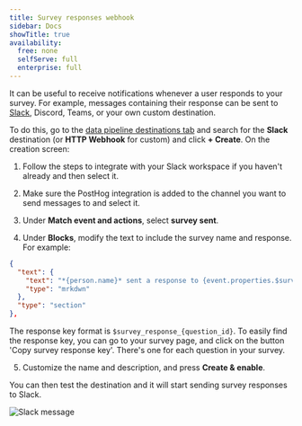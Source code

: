 ```yaml
---
title: Survey responses webhook
sidebar: Docs
showTitle: true
availability:
  free: none
  selfServe: full
  enterprise: full
---
```


It can be useful to receive notifications whenever a user responds to your survey. For example, messages containing their response can be sent to [Slack](/tutorials/slack-surveys), Discord, Teams, or your own custom destination.

To do this, go to the [data pipeline destinations tab](https://us.posthog.com/pipeline/destinations) and search for the **Slack** destination (or **HTTP Webhook** for custom) and click **+ Create**. On the creation screen:

1. Follow the steps to integrate with your Slack workspace if you haven't already and then select it.

2. Make sure the PostHog integration is added to the channel you want to send messages to and select it.

3. Under **Match event and actions**, select **survey sent**.

4. Under **Blocks**, modify the text to include the survey name and response. For example:

```json
{
  "text": {
    "text": "*{person.name}* sent a response to {event.properties.$survey_name}: {event.properties.$survey_response_a3071551-d599-4eeb-9ffe-69e93dc647b6}",
    "type": "mrkdwn"
  },
  "type": "section"
},
```

The response key format is `$survey_response_{question_id}`. To easily find the response key, you can go to your survey page, and click on the button 'Copy survey response key'. There's one for each question in your survey.

<ProductScreenshot
    imageLight="https://res.cloudinary.com/dmukukwp6/image/upload/Clean_Shot_2024_09_27_at_11_13_44_2x_c72ef7d42e.png"
    imageDark="https://res.cloudinary.com/dmukukwp6/image/upload/Clean_Shot_2025_04_02_at_02_59_04_2x_1b859472c1.jpg"
    alt="Copy survey response key"
    classes="rounded"
/>

5. Customize the name and description, and press **Create & enable**.

<ProductScreenshot
    imageLight="https://res.cloudinary.com/dmukukwp6/image/upload/Clean_Shot_2024_09_27_at_11_13_44_2x_c72ef7d42e.png"
    imageDark="https://res.cloudinary.com/dmukukwp6/image/upload/Clean_Shot_2024_09_27_at_11_14_01_2x_abcf087a94.png"
    alt="Create Slack destination"
    classes="rounded"
/>

You can then test the destination and it will start sending survey responses to Slack.

![Slack message](https://res.cloudinary.com/dmukukwp6/image/upload/Clean_Shot_2024_09_27_at_11_21_34_2x_d12f7509fb.png)
